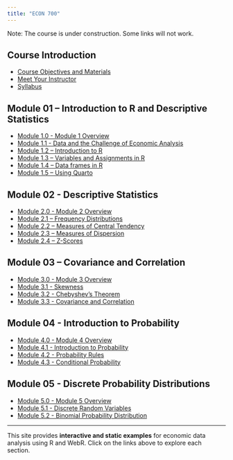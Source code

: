 ```yaml
---
title: "ECON 700"
---
```


Note: The course is under construction. Some links will not work.

## Course Introduction

<ul>
  <li><a href="about.qmd">Course Objectives and Materials</a></li>
  <li><a href="mcnab.qmd">Meet Your Instructor</a></li>
  <li><a href="ECON-700---Fall-2026.pdf">Syllabus</a></li>
</ul>

## Module 01 – Introduction to R and Descriptive Statistics

<ul>
  <li><a href="mod-1-0-overview.qmd">Module 1.0 - Module 1 Overview</a></li>
  <li><a href="mod-1-1-intro-to-data.qmd">Module 1.1 - Data and the Challenge of Economic Analysis</a></li>
  <li><a href="mod-1-2-intro-to-r.qmd">Module 1.2 – Introduction to R</a></li>
  <li><a href="mod-1-3-intro-to-r-variables.qmd">Module 1.3 – Variables and Assignments in R</a></li>
  <li><a href="mod-1-4-intro-to-r-dataframes.qmd">Module 1.4 – Data frames in R</a></li>
  <li><a href="mod-1-5-quarto.qmd">Module 1.5 – Using Quarto</a></li>
</ul>

## Module 02 - Descriptive Statistics 

<ul>
  <li><a href="mod-2-0-overview.qmd">Module 2.0 - Module 2 Overview</a></li>
  <li><a href="mod-2-1-frequency.qmd">Module 2.1 – Frequency Distributions</a></li>
  <li><a href="mod-2-2-central.qmd">Module 2.2 – Measures of Central Tendency</a></li>
  <li><a href="mod-2-3-variance.qmd">Module 2.3 – Measures of Dispersion</a></li>
  <li><a href="mod-2-4-zscores.qmd">Module 2.4 – Z-Scores</a></li>
</ul>

## Module 03 – Covariance and Correlation

<ul>
  <li><a href="mod-3-0-overview.qmd">Module 3.0 - Module 3 Overview</a></li>
  <li><a href="mod-3-1-skewness.qmd">Module 3.1 - Skewness</a></li>
  <li><a href="mod-3-2-normal.qmd">Module 3.2 - Chebyshev's Theorem</a></li>
  <li><a href="mod-3-3-correlation.qmd">Module 3.3 - Covariance and Correlation</a></li>
</ul>

## Module 04 - Introduction to Probability

<ul>
  <li><a href="mod-4-0-overview.qmd">Module 4.0 - Module 4 Overview</a></li>
  <li><a href="mod-4-1-probability.qmd">Module 4.1 - Introduction to Probability</a></li>
  <li><a href="mod-4-2-rules.qmd">Module 4.2 - Probability Rules</a></li>
  <li><a href="mod-4-3-conditional.qmd">Module 4.3 - Conditional Probability</a></li>
</ul>

## Module 05 - Discrete Probability Distributions

<ul>
  <li><a href="mod-5-0-overview.qmd">Module 5.0 - Module 5 Overview</a></li>
  <li><a href="mod-5-1-discrete.qmd">Module 5.1 - Discrete Random Variables</a></li>
  <li><a href="mod-5-2-binomial.qmd">Module 5.2 - Binomial Probability Distribution</a></li>
</ul>


---

<p>This site provides <strong>interactive and static examples</strong> for economic data analysis using R and WebR. Click on the links above to explore each section.</p>



